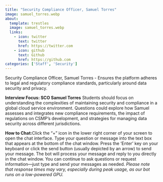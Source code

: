 ```yaml
---
title: "Security Compliance Officer, Samuel Torres"
image: samuel_torres.webp
about:
  template: trestles
  image: samuel_torres.webp
  links:
    - icon: twitter
      text: twitter
      href: https://twitter.com
    - icon: github
      text: Github
      href: https://github.com
categories: ['Staff', 'Security']
---
```

<script type="text/javascript" src="../../../scripts/available.js"></script>

Security Compliance Officer, Samuel Torres - Ensures the platform adheres to legal and regulatory compliance standards, particularly around data security and privacy.

**Interview Focus: SCO Samuel Torres**
Students should focus on understanding the complexities of maintaining security and compliance in a global cloud service environment. Questions could explore how Samuel assesses and integrates new compliance requirements, the impact of regulations on CSMP's development, and strategies for managing data security across different jurisdictions.

**How to Chat:**Click the "+" icon in the lower right corner of your screen to open the chat interface. Type your question or message into the text box that appears at the bottom of the chat window. Press the 'Enter' key on your keyboard or click the send button (usually depicted by an arrow) to send your message. The bot will process your message and reply to you directly in the chat window. You can continue to ask questions or request information—just type and send your messages as needed. *Please note that response times may vary, especially during peak usage, as our bot runs on a low-powered GPU.*

<!--
Paste this script at the bottom of your HTML before the </body> tag.
See more style and config options on our docs
https://github.com/Mintplex-Labs/anything-llm/tree/master/embed/README.md
-->
<script
  data-embed-id="98d0d21b-bbf7-4fb3-a406-4f108986ef87"
  data-base-api-url="https://chat.serveur.au/api/embed"
  data-brand-image-url="https://cloudcore.serveur.au/assets/cloudcore_networks.png"
  data-assistant-name="Samuel Torres"
  data-assistant-icon="samuel_torres.webp"
  src="https://chat.serveur.au/embed/anythingllm-chat-widget.min.js">
</script>
<!-- AnythingLLM (https://useanything.com) -->
